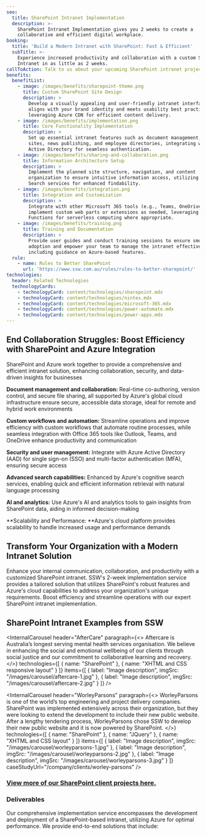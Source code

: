 ```yaml
---
seo:
  title: SharePoint Intranet Implementation
  description: >-
    SharePoint Intranet Implementation gives you 2 weeks to create a
    collaborative and efficient digital workplace.
booking:
  title: 'Build a Modern Intranet with SharePoint: Fast & Efficient'
  subTitle: >-
    Experience increased productivity and collaboration with a custom SharePoint
    Intranet in as little as 2 weeks.
callToAction: Talk to us about your upcoming SharePoint intranet project.
benefits:
  benefitList:
    - image: /images/benefits/sharepoint-theme.png
      title: Custom SharePoint Site Design
      description: >
        Develop a visually appealing and user-friendly intranet interface that
        aligns with your brand identity and meets usability best practices,
        leveraging Azure CDN for efficient content delivery.
    - image: /images/benefits/implementation.png
      title: Core Functionality Implementation
      description: >
        Set up essential intranet features such as document management, team
        sites, news publishing, and employee directories, integrating with Azure
        Active Directory for seamless authentication.
    - image: /images/benefits/sharing-and-collaboration.png
      title: Information Architecture Setup
      description: >
        Implement the planned site structure, navigation, and content
        organization to ensure intuitive information access, utilizing Azure
        Search services for enhanced findability.
    - image: /images/benefits/integration.png
      title: Integration and Customization
      description: >
        Integrate with other Microsoft 365 tools (e.g., Teams, OneDrive) and
        implement custom web parts or extensions as needed, leveraging Azure
        Functions for serverless computing where appropriate.
    - image: /images/benefits/training.png
      title: Training and Documentation
      description: >
        Provide user guides and conduct training sessions to ensure smooth
        adoption and empower your team to manage the intranet effectively,
        including guidance on Azure-based features.
  rule:
    - name: Rules to Better SharePoint
      url: 'https://www.ssw.com.au/rules/rules-to-better-sharepoint/'
technologies:
  header: Related Technologies
  technologyCards:
    - technologyCard: content/technologies/sharepoint.mdx
    - technologyCard: content/technologies/nintex.mdx
    - technologyCard: content/technologies/microsoft-365.mdx
    - technologyCard: content/technologies/power-automate.mdx
    - technologyCard: content/technologies/power-apps.mdx
---
```


## End Collaboration Struggles: Boost Efficiency with SharePoint and Azure Integration

SharePoint and Azure work together to provide a comprehensive and efficient intranet solution, enhancing collaboration, security, and data-driven insights for businesses

**Document management and collaboration:** Real-time co-authoring, version control, and secure file sharing, all supported by Azure's global cloud infrastructure ensure secure, accessible data storage, ideal for remote and hybrid work environments

**Custom workflows and automation:** Streamline operations and improve efficiency with custom workflows that automate routine processes, while seamless integration with Office 365 tools like Outlook, Teams, and OneDrive enhance productivity and communication

**Security and user management:** Integrate with Azure Active Directory (AAD) for single sign-on (SSO) and multi-factor authentication (MFA), ensuring secure access​

**Advanced search capabilities:** Enhanced by Azure's cognitive search services, enabling quick and efficient information retrieval with natural language processing​

**AI and analytics:** Use Azure's AI and analytics tools to gain insights from SharePoint data, aiding in informed decision-making

**Scalability and Performance: **Azure's cloud platform provides scalability to handle increased usage and performance demands​

## Transform Your Organization with a Modern Intranet Solution

Enhance your internal communication, collaboration, and productivity with a customized SharePoint intranet. SSW's 2-week implementation service provides a tailored solution that utilizes SharePoint's robust features and Azure's cloud capabilities to address your organization's unique requirements. Boost efficiency and streamline operations with our expert SharePoint intranet implementation.

## SharePoint Intranet Examples from SSW

<InternalCarousel
  header="AfterCare"
  paragraph={<>
    Aftercare is Australia’s longest serving mental health services organisation. We believe in enhancing the social and emotional wellbeing of our clients through social justice and our commitment to collaborative learning and recovery.
  </>}
  technologies={[
    { name: "SharePoint" },
    { name: "XHTML and CSS responsive layout" }
  ]}
  items={[
    { label: "Image description", imgSrc: "/images/carousel/aftercare-1.jpg" },
    { label: "Image description", imgSrc: "/images/carousel/aftercare-2.jpg" }
  ]}
/>

<InternalCarousel
  header="WorleyParsons"
  paragraph={<>
    WorleyParsons is one of the world’s top engineering and project delivery companies. SharePoint was implemented extensively across their organization, but they were looking to extend the development to include their new public website. After a lengthy tendering process, WorleyParsons chose SSW to develop their new public website and it is now powered by SharePoint.
  </>}
  technologies={[
    { name: "SharePoint" },
    { name: "JQuery" },
    { name: "XHTML and CSS layout" }
  ]}
  items={[
    {
      label: "Image description",
      imgSrc: "/images/carousel/worleyparsons-1.jpg"
    },
    {
      label: "Image description",
      imgSrc: "/images/carousel/worleyparsons-2.jpg"
    },
    { label: "Image description", imgSrc: "/images/carousel/worleyparsons-3.jpg" }
  ]}
  caseStudyUrl="/company/clients/worley-parsons"
/>

### [View more of our SharePoint client projects here.](/consulting/ui-ux-design "SharePoint Site Examples")

### Deliverables

Our comprehensive implementation service encompasses the development and deployment of a SharePoint-based intranet, utilizing Azure for optimal performance. We provide end-to-end solutions that include:
